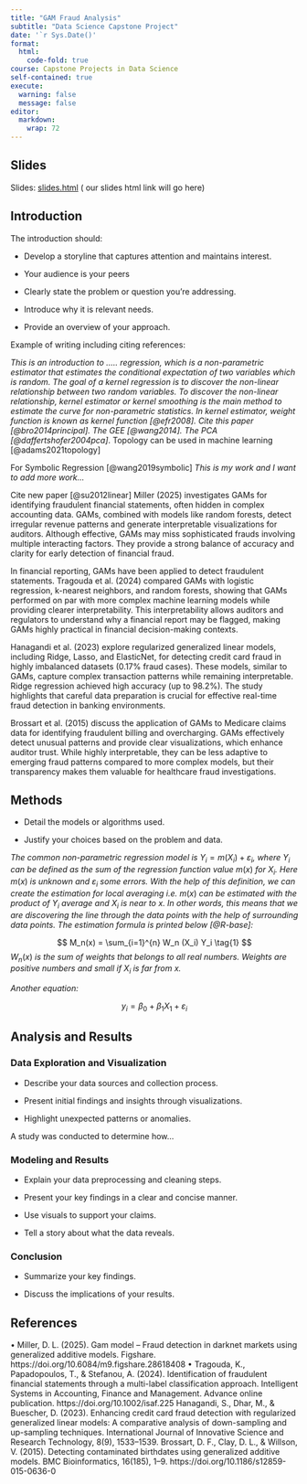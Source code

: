 ---
title: "GAM Fraud Analysis"
subtitle: "Data Science Capstone Project"
date: '`r Sys.Date()'
format: 
  html:
    code-fold: true
course: Capstone Projects in Data Science
self-contained: true
execute: 
  warning: false
  message: false
editor:
  markdown: 
    wrap: 72
---

## Slides 

Slides: [slides.html](slides.html){target="_blank"} ( our slides html
link will go here)

## Introduction

The introduction should:

-   Develop a storyline that captures attention and maintains interest.

-   Your audience is your peers

-   Clearly state the problem or question you're addressing.

<!-- -->

-   Introduce why it is relevant needs.

-   Provide an overview of your approach.

Example of writing including citing references:

*This is an introduction to ..... regression, which is a non-parametric
estimator that estimates the conditional expectation of two variables
which is random. The goal of a kernel regression is to discover the
non-linear relationship between two random variables. To discover the
non-linear relationship, kernel estimator or kernel smoothing is the
main method to estimate the curve for non-parametric statistics. In
kernel estimator, weight function is known as kernel function
[@efr2008]. Cite this paper [@bro2014principal]. The GEE [@wang2014].
The PCA [@daffertshofer2004pca]*. Topology can be used in machine
learning [@adams2021topology]

For Symbolic Regression [@wang2019symbolic] *This is my work and I want
to add more work...*

Cite new paper [@su2012linear]
Miller (2025) investigates GAMs for identifying fraudulent financial statements, often hidden in complex accounting data. GAMs, combined with models like random forests, detect irregular revenue patterns and generate interpretable visualizations for auditors. Although effective, GAMs may miss sophisticated frauds involving multiple interacting factors. They provide a strong balance of accuracy and clarity for early detection of financial fraud.

In financial reporting, GAMs have been applied to detect fraudulent statements. Tragouda et al. (2024) compared GAMs with logistic regression, k-nearest neighbors, and random forests, showing that GAMs performed on par with more complex machine learning models while providing clearer interpretability. This interpretability allows auditors and regulators to understand why a financial report may be flagged, making GAMs highly practical in financial decision-making contexts.

Hanagandi et al. (2023) explore regularized generalized linear models, including Ridge, Lasso, and ElasticNet, for detecting credit card fraud in highly imbalanced datasets (0.17% fraud cases). These models, similar to GAMs, capture complex transaction patterns while remaining interpretable. Ridge regression achieved high accuracy (up to 98.2%). The study highlights that careful data preparation is crucial for effective real-time fraud detection in banking environments.

Brossart et al. (2015) discuss the application of GAMs to Medicare claims data for identifying fraudulent billing and overcharging. GAMs effectively detect unusual patterns and provide clear visualizations, which enhance auditor trust. While highly interpretable, they can be less adaptive to emerging fraud patterns compared to more complex models, but their transparency makes them valuable for healthcare fraud investigations.

## Methods

-   Detail the models or algorithms used.

-   Justify your choices based on the problem and data.

*The common non-parametric regression model is*
$Y_i = m(X_i) + \varepsilon_i$*, where* $Y_i$ *can be defined as the sum
of the regression function value* $m(x)$ *for* $X_i$*. Here* $m(x)$ *is
unknown and* $\varepsilon_i$ *some errors. With the help of this
definition, we can create the estimation for local averaging i.e.*
$m(x)$ *can be estimated with the product of* $Y_i$ *average and* $X_i$
*is near to* $x$*. In other words, this means that we are discovering
the line through the data points with the help of surrounding data
points. The estimation formula is printed below [@R-base]:*

$$
M_n(x) = \sum_{i=1}^{n} W_n (X_i) Y_i  \tag{1}
$$$W_n(x)$ *is the sum of weights that belongs to all real numbers.
Weights are positive numbers and small if* $X_i$ *is far from* $x$*.*

*Another equation:*

$$
y_i = \beta_0 + \beta_1 X_1 +\varepsilon_i
$$

## Analysis and Results

### Data Exploration and Visualization

-   Describe your data sources and collection process.

-   Present initial findings and insights through visualizations.

-   Highlight unexpected patterns or anomalies.

A study was conducted to determine how...

### Modeling and Results

-   Explain your data preprocessing and cleaning steps.

-   Present your key findings in a clear and concise manner.

-   Use visuals to support your claims.

-   Tell a story about what the data reveals.

### Conclusion

-   Summarize your key findings.

-   Discuss the implications of your results.

## References


•	Miller, D. L. (2025). Gam model – Fraud detection in darknet markets using generalized additive models. Figshare. https://doi.org/10.6084/m9.figshare.28618408
•	Tragouda, K., Papadopoulos, T., & Stefanou, A. (2024). Identification of fraudulent financial statements through a multi-label classification approach. Intelligent Systems in Accounting, Finance and Management. Advance online publication. https://doi.org/10.1002/isaf.225
Hanagandi, S., Dhar, M., & Buescher, D. (2023). Enhancing credit card fraud detection with regularized generalized linear models: A comparative analysis of down-sampling and up-sampling techniques. International Journal of Innovative Science and Research Technology, 8(9), 1533–1539.
Brossart, D. F., Clay, D. L., & Willson, V. (2015). Detecting contaminated birthdates using generalized additive models. BMC Bioinformatics, 16(185), 1–9. https://doi.org/10.1186/s12859-015-0636-0



